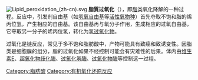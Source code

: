 {{chemref|time=2010-09-24T10:21:11+00:00}}
[[Image:Lipid_peroxidation_(zh-cn).svg|thumb]]
'''脂質过氧化'''（{{lang-en|Lipid peroxidation}}），即[[脂|脂]]类氧化降解的一种过程。反应中，引发剂自由基（如[[氢氧自由基|氢氧自由基]]等[[活性氧物种|活性氧物种]]）首先夺取不饱和脂的烯丙位氢，产生相应的自由基。该自由基再与氧分子作用，生成相应的过氧自由基，它夺取另一分子的烯丙位氢，转化为[[氢过氧化物|氢过氧化物]]。

过氧化是链反应，常见于多不饱和脂肪酸中，产物可能具有致癌和致诱变性。因脂类是细胞膜的组分，脂的过氧化如果不经控制可能会有灾难性的后果。体内由[[维生素E|维生素E]]、[[超氧化物歧化酶|超氧化物歧化酶]]、[[过氧化氢酶|过氧化氢酶]]、[[过氧化物酶|过氧化物酶]]等控制这一过程。

[[Category:脂肪酸|Category:脂肪酸]]
[[Category:有机氧化还原反应|Category:有机氧化还原反应]]
